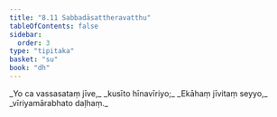 ```yaml
---
title: "8.11 Sabbadāsattheravatthu"
tableOfContents: false
sidebar:
  order: 3
type: "tipitaka"
basket: "su"
book: "dh"
---
```



<DynamicBreadcrumb />

<Division number="112" book="dh" bookNo="18" page="29">

<Paragraph number="120" type="verses" book="dh">
_Yo ca vassasataṃ jīve,_  
_kusīto hīnavīriyo;_  
_Ekāhaṃ jīvitaṃ seyyo,_  
_vīriyamārabhato daḷhaṃ._
</Paragraph>
</Division>